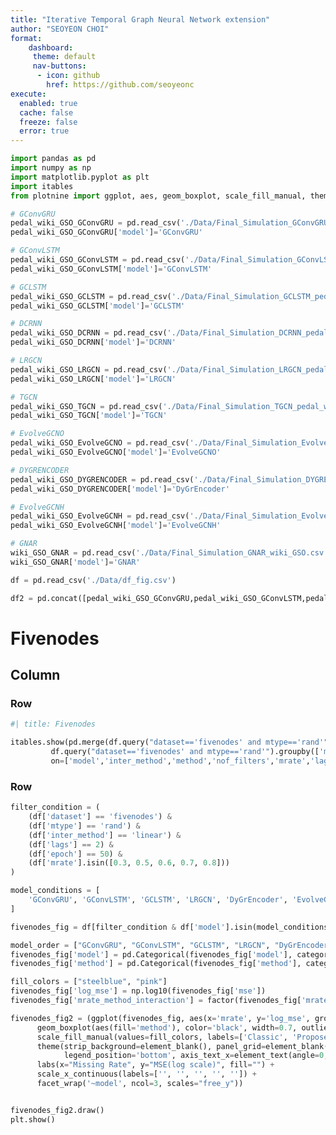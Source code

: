 ```yaml
---
title: "Iterative Temporal Graph Neural Network extension"
author: "SEOYEON CHOI"
format: 
    dashboard:
     theme: default
     nav-buttons:
      - icon: github
        href: https://github.com/seoyeonc
execute: 
  enabled: true
  cache: false
  freeze: false
  error: true
---
```



```python
import pandas as pd
import numpy as np
import matplotlib.pyplot as plt
import itables 
from plotnine import ggplot, aes, geom_boxplot, scale_fill_manual, theme, element_blank, element_text, labs, facet_wrap, scale_x_continuous

# GConvGRU
pedal_wiki_GSO_GConvGRU = pd.read_csv('./Data/Final_Simulation_GConvGRU_pedal_wiki_GSO.csv')
pedal_wiki_GSO_GConvGRU['model']='GConvGRU'

# GConvLSTM
pedal_wiki_GSO_GConvLSTM = pd.read_csv('./Data/Final_Simulation_GConvLSTM_pedal_wiki_GSO.csv')
pedal_wiki_GSO_GConvLSTM['model']='GConvLSTM'

# GCLSTM
pedal_wiki_GSO_GCLSTM = pd.read_csv('./Data/Final_Simulation_GCLSTM_pedal_wiki_GSO.csv')
pedal_wiki_GSO_GCLSTM['model']='GCLSTM'

# DCRNN
pedal_wiki_GSO_DCRNN = pd.read_csv('./Data/Final_Simulation_DCRNN_pedal_wiki_GSO.csv')
pedal_wiki_GSO_DCRNN['model']='DCRNN'

# LRGCN
pedal_wiki_GSO_LRGCN = pd.read_csv('./Data/Final_Simulation_LRGCN_pedal_wiki_GSO.csv')
pedal_wiki_GSO_LRGCN['model']='LRGCN'

# TGCN
pedal_wiki_GSO_TGCN = pd.read_csv('./Data/Final_Simulation_TGCN_pedal_wiki_GSO.csv')
pedal_wiki_GSO_TGCN['model']='TGCN'

# EvolveGCNO
pedal_wiki_GSO_EvolveGCNO = pd.read_csv('./Data/Final_Simulation_EvolveGCNO_pedal_wiki_GSO.csv')
pedal_wiki_GSO_EvolveGCNO['model']='EvolveGCNO'

# DYGRENCODER
pedal_wiki_GSO_DYGRENCODER = pd.read_csv('./Data/Final_Simulation_DYGRENCODER_pedal_wiki_GSO.csv')
pedal_wiki_GSO_DYGRENCODER['model']='DyGrEncoder'

# EvolveGCNH
pedal_wiki_GSO_EvolveGCNH = pd.read_csv('./Data/Final_Simulation_EvolveGCNH_pedal_wiki_GSO.csv')
pedal_wiki_GSO_EvolveGCNH['model']='EvolveGCNH'

# GNAR
wiki_GSO_GNAR = pd.read_csv('./Data/Final_Simulation_GNAR_wiki_GSO.csv')
wiki_GSO_GNAR['model']='GNAR'

df = pd.read_csv('./Data/df_fig.csv')

df2 = pd.concat([pedal_wiki_GSO_GConvGRU,pedal_wiki_GSO_GConvLSTM,pedal_wiki_GSO_GCLSTM,pedal_wiki_GSO_DCRNN,pedal_wiki_GSO_LRGCN,pedal_wiki_GSO_TGCN,pedal_wiki_GSO_EvolveGCNO,pedal_wiki_GSO_DYGRENCODER,pedal_wiki_GSO_EvolveGCNH,wiki_GSO_GNAR])

```

# Fivenodes

## Column {width=50%}

### Row {.tabset}

```python
#| title: Fivenodes

itables.show(pd.merge(df.query("dataset=='fivenodes' and mtype=='rand'").groupby(['model','mrate','nof_filters','inter_method','method','lags','epoch'])['mse'].mean().reset_index(),
         df.query("dataset=='fivenodes' and mtype=='rand'").groupby(['model','mrate','nof_filters','inter_method','method','lags','epoch'])['mse'].std().reset_index(),
         on=['model','inter_method','method','nof_filters','mrate','lags','epoch']).rename(columns={'mse_x':'mean','mse_y':'std'}).round(3).query("mrate==0.7 and inter_method=='linear'"))
```

### Row {.tabset}

```python

filter_condition = (
    (df['dataset'] == 'fivenodes') &
    (df['mtype'] == 'rand') &
    (df['inter_method'] == 'linear') &
    (df['lags'] == 2) &
    (df['epoch'] == 50) &
    (df['mrate'].isin([0.3, 0.5, 0.6, 0.7, 0.8]))
)

model_conditions = [
    'GConvGRU', 'GConvLSTM', 'GCLSTM', 'LRGCN', 'DyGrEncoder', 'EvolveGCNH', 'EvolveGCNO', 'TGCN', 'DCRNN'
]

fivenodes_fig = df[filter_condition & df['model'].isin(model_conditions)]

model_order = ["GConvGRU", "GConvLSTM", "GCLSTM", "LRGCN", "DyGrEncoder", "EvolveGCNH", "EvolveGCNO", "TGCN", "DCRNN"]
fivenodes_fig['model'] = pd.Categorical(fivenodes_fig['model'], categories=model_order, ordered=True)
fivenodes_fig['method'] = pd.Categorical(fivenodes_fig['method'], categories=['STGCN', 'IT-STGCN'], ordered=True)

fill_colors = ["steelblue", "pink"]
fivenodes_fig['log_mse'] = np.log10(fivenodes_fig['mse'])
fivenodes_fig['mrate_method_interaction'] = factor(fivenodes_fig['mrate'].astype(str) + '_' + fivenodes_fig['method'].astype(str))

fivenodes_fig2 = (ggplot(fivenodes_fig, aes(x='mrate', y='log_mse', group='interaction(mrate, method)')) +
      geom_boxplot(aes(fill='method'), color='black', width=0.7, outlier_color='black', outlier_shape=2) +
      scale_fill_manual(values=fill_colors, labels=['Classic', 'Proposed']) +
      theme(strip_background=element_blank(), panel_grid=element_blank(),
            legend_position='bottom', axis_text_x=element_text(angle=0, hjust=0.5, vjust=0.5)) +
      labs(x="Missing Rate", y="MSE(log scale)", fill="") +
      scale_x_continuous(labels=['', '', '', '', '']) +
      facet_wrap('~model', ncol=3, scales="free_y"))


fivenodes_fig2.draw()
plt.show()

```